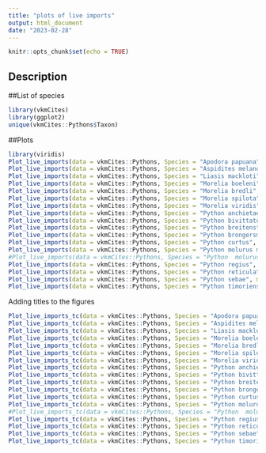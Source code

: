 ```yaml
---
title: "plots of live imports"
output: html_document
date: "2023-02-28"
---
```


```r
knitr::opts_chunk$set(echo = TRUE)
```

## Description

##List of species
```r
library(vkmCites)
library(ggplot2)
unique(vkmCites::Pythons$Taxon)
```
##Plots
```r
library(viridis)
Plot_live_imports(data = vkmCites::Pythons, Species = "Apodora papuana", min_year = 2009)
Plot_live_imports(data = vkmCites::Pythons, Species = "Aspidites melanocephalus", min_year = 2009)
Plot_live_imports(data = vkmCites::Pythons, Species = "Liasis mackloti", min_year = 2009)
Plot_live_imports(data = vkmCites::Pythons, Species = "Morelia boeleni", min_year = 2009)
Plot_live_imports(data = vkmCites::Pythons, Species = "Morelia bredli", min_year = 2009)
Plot_live_imports(data = vkmCites::Pythons, Species = "Morelia spilota", min_year = 2009)
Plot_live_imports(data = vkmCites::Pythons, Species = "Morelia viridis", min_year = 2009)
Plot_live_imports(data = vkmCites::Pythons, Species = "Python anchietae", min_year = 2009)
Plot_live_imports(data = vkmCites::Pythons, Species = "Python bivittatus", min_year = 2009)
Plot_live_imports(data = vkmCites::Pythons, Species = "Python breitensteini", min_year = 2009)
Plot_live_imports(data = vkmCites::Pythons, Species = "Python brongersmai", min_year = 2009)
Plot_live_imports(data = vkmCites::Pythons, Species = "Python curtus", min_year = 2009)
Plot_live_imports(data = vkmCites::Pythons, Species = "Python molurus molurus", min_year = 2009)
#Plot_live_imports(data = vkmCites::Pythons, Species = "Python  molurus", min_year = 2009)
Plot_live_imports(data = vkmCites::Pythons, Species = "Python regius", min_year = 2009)
Plot_live_imports(data = vkmCites::Pythons, Species = "Python reticulatus", min_year = 2009)
Plot_live_imports(data = vkmCites::Pythons, Species = "Python sebae", min_year = 2009)
Plot_live_imports(data = vkmCites::Pythons, Species = "Python timoriensis", min_year = 2009)
```
Adding titles to the figures
```r
Plot_live_imports_tc(data = vkmCites::Pythons, Species = "Apodora papuana", min_year = 2009)
Plot_live_imports_tc(data = vkmCites::Pythons, Species = "Aspidites melanocephalus", min_year = 2009)
Plot_live_imports_tc(data = vkmCites::Pythons, Species = "Liasis mackloti", min_year = 2009)
Plot_live_imports_tc(data = vkmCites::Pythons, Species = "Morelia boeleni", min_year = 2009)
Plot_live_imports_tc(data = vkmCites::Pythons, Species = "Morelia bredli", min_year = 2009)
Plot_live_imports_tc(data = vkmCites::Pythons, Species = "Morelia spilota", min_year = 2009)
Plot_live_imports_tc(data = vkmCites::Pythons, Species = "Morelia viridis", min_year = 2009)
Plot_live_imports_tc(data = vkmCites::Pythons, Species = "Python anchietae", min_year = 2009)
Plot_live_imports_tc(data = vkmCites::Pythons, Species = "Python bivittatus", min_year = 2009)
Plot_live_imports_tc(data = vkmCites::Pythons, Species = "Python breitensteini", min_year = 2009)
Plot_live_imports_tc(data = vkmCites::Pythons, Species = "Python brongersmai", min_year = 2009)
Plot_live_imports_tc(data = vkmCites::Pythons, Species = "Python curtus", min_year = 2009)
Plot_live_imports_tc(data = vkmCites::Pythons, Species = "Python molurus molurus", min_year = 2009)
#Plot_live_imports_tc(data = vkmCites::Pythons, Species = "Python  molurus", min_year = 2009)
Plot_live_imports_tc(data = vkmCites::Pythons, Species = "Python regius", min_year = 2009)
Plot_live_imports_tc(data = vkmCites::Pythons, Species = "Python reticulatus", min_year = 2009)
Plot_live_imports_tc(data = vkmCites::Pythons, Species = "Python sebae", min_year = 2009)
Plot_live_imports_tc(data = vkmCites::Pythons, Species = "Python timoriensis", min_year = 2009)
```





